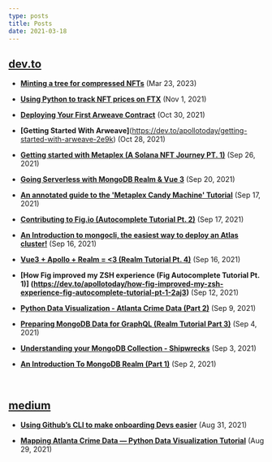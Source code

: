 ```yaml
---
type: posts
title: Posts
date: 2021-03-18
---
```


## [dev.to](https://dev.to/apollotoday)

- **[Minting a tree for compressed NFTs](https://dev.to/apollotoday/minting-a-tree-for-compressed-nfts-13n7)** (Mar 23, 2023)

- **[Using Python to track NFT prices on FTX](https://dev.to/apollotoday/using-python-to-track-nft-prices-on-ftx-1h3n)** (Nov 1, 2021)

- **[Deploying Your First Arweave Contract](https://dev.to/apollotoday/deploying-your-first-arweave-contract-15jc)** (Oct 30, 2021)

- **[Getting Started With Arweave]**(https://dev.to/apollotoday/getting-started-with-arweave-2e9k) (Oct 28, 2021)

- **[Getting started with Metaplex (A Solana NFT Journey PT. 1)](https://dev.to/apollotoday/getting-started-with-metaplex-a-solana-nft-journey-pt-1-1jff)** (Sep 26, 2021)

- **[Going Serverless with MongoDB Realm & Vue 3](https://dev.to/apollotoday/going-serverless-with-mongodb-realm-vue-15m1)** (Sep 20, 2021)

- **[An annotated guide to the 'Metaplex Candy Machine' Tutorial](https://dev.to/apollotoday/an-annotated-guide-to-the-metaplex-candy-machine-tutorial-2ihd)** (Sep 17, 2021)

- **[Contributing to Fig.io (Autocomplete Tutorial Pt. 2)](https://dev.to/apollotoday/contributing-to-fig-io-autocomplete-tutorial-pt-2-3cgh)** (Sep 17, 2021)

- **[An Introduction to mongocli, the easiest way to deploy an Atlas cluster!](https://dev.to/apollotoday/an-introduction-to-mongocli-the-easiest-way-to-deploy-an-atlas-cluster-51ed)** (Sep 16, 2021)

- **[Vue3 + Apollo + Realm = \<3 (Realm Tutorial Pt. 4)](https://dev.to/apollotoday/vue3-apollo-realm-3-realm-tutorial-pt-4-5c0i)** (Sep 16, 2021)

- **[How Fig improved my ZSH experience (Fig Autocomplete Tutorial Pt. 1)] (https://dev.to/apollotoday/how-fig-improved-my-zsh-experience-fig-autocomplete-tutorial-pt-1-2aj3)** (Sep 12, 2021)

- **[Python Data Visualization - Atlanta Crime Data (Part 2)](https://dev.to/apollotoday/python-data-visualization-atlanta-crime-data-part-2-h1c)** (Sep 9, 2021)

- **[Preparing MongoDB Data for GraphQL (Realm Tutorial Part 3)](https://dev.to/apollotoday/preparing-mongodb-data-for-graphql-realm-tutorial-part-3-31m7)** (Sep 4, 2021)

- **[Understanding your MongoDB Collection - Shipwrecks](https://dev.to/apollotoday/understanding-your-mongodb-collection-shipwrecks-realm-tutorial-part-2-5g9k)** (Sep 3, 2021)

- **[An Introduction To MongoDB Realm (Part 1)](https://dev.to/apollotoday/an-introduction-to-mongodb-realm-part-1-1ea0)** (Sep 2, 2021)

<br />

## [medium](https://medium.com/@nicholasoxford)

- **[Using Github’s CLI to make onboarding Devs easier](https://medium.com/@nicholasoxford/using-githubs-cli-to-make-onboarding-devs-easier-%EF%B8%8F-12581c34a87b)** (Aug 31, 2021)

- **[Mapping Atlanta Crime Data — Python Data Visualization Tutorial](https://medium.com/@nicholasoxford/learning-python-mapping-atl-crime-data-935d2406265b)** (Aug 29, 2021)





